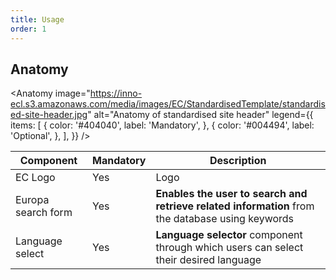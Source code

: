 ```yaml
---
title: Usage
order: 1
---
```



## Anatomy

<Anatomy
  image="https://inno-ecl.s3.amazonaws.com/media/images/EC/StandardisedTemplate/standardised-site-header.jpg"
  alt="Anatomy of standardised site header"
  legend={{
    items: [
      {
        color: '#404040',
        label: 'Mandatory',
      },
      {
        color: '#004494',
        label: 'Optional',
      },
    ],
  }}
/>

| Component          | Mandatory | Description                                                                                      |
| ------------------ | --------- | ------------------------------------------------------------------------------------------------ |
| EC Logo            | Yes       | Logo                                                                                             |
| Europa search form | Yes       | **Enables the user to search and retrieve related information** from the database using keywords |
| Language select    | Yes       | **Language selector** component through which users can select their desired language            |
